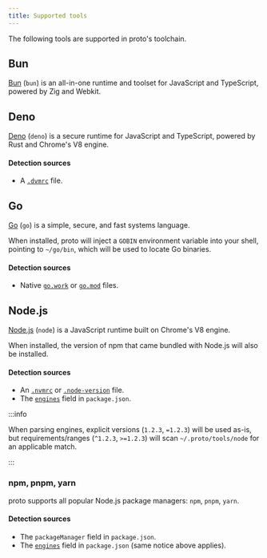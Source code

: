 ```yaml
---
title: Supported tools
---
```


The following tools are supported in proto's toolchain.

## Bun

[Bun](https://bun.sh/) (`bun`) is an all-in-one runtime and toolset for JavaScript and TypeScript,
powered by Zig and Webkit.

## Deno

[Deno](https://deno.land/) (`deno`) is a secure runtime for JavaScript and TypeScript, powered by
Rust and Chrome's V8 engine.

#### Detection sources

- A [`.dvmrc`](https://github.com/justjavac/dvm) file.

## Go

[Go](https://go.dev/) (`go`) is a simple, secure, and fast systems language.

When installed, proto will inject a `GOBIN` environment variable into your shell, pointing to
`~/go/bin`, which will be used to locate Go binaries.

#### Detection sources

- Native [`go.work`](https://go.dev/doc/tutorial/workspaces) or
  [`go.mod`](https://go.dev/doc/modules/gomod-ref) files.

## Node.js

[Node.js](https://nodejs.org/) (`node`) is a JavaScript runtime built on Chrome's V8 engine.

When installed, the version of npm that came bundled with Node.js will also be installed.

#### Detection sources

- An [`.nvmrc`](https://github.com/nvm-sh/nvm) or
  [`.node-version`](https://github.com/nodenv/nodenv) file.
- The [`engines`](https://docs.npmjs.com/cli/v9/configuring-npm/package-json#engines) field in
  `package.json`.

:::info

When parsing engines, explicit versions (`1.2.3`, `=1.2.3`) will be used as-is, but
requirements/ranges (`^1.2.3`, `>=1.2.3`) will scan `~/.proto/tools/node` for an applicable match.

:::

### npm, pnpm, yarn

proto supports all popular Node.js package managers: `npm`, `pnpm`, `yarn`.

#### Detection sources

- The `packageManager` field in `package.json`.
- The [`engines`](https://docs.npmjs.com/cli/v9/configuring-npm/package-json#engines) field in
  `package.json` (same notice above applies).
